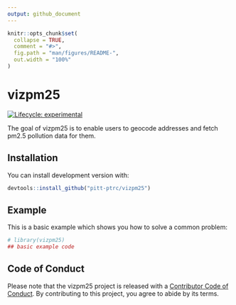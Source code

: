 ```yaml
---
output: github_document
---
```


<!-- README.md is generated from README.Rmd. Please edit that file -->

```r
knitr::opts_chunk$set(
  collapse = TRUE,
  comment = "#>",
  fig.path = "man/figures/README-",
  out.width = "100%"
)
```

# vizpm25

<!-- badges: start -->
[![Lifecycle: experimental](https://img.shields.io/badge/lifecycle-experimental-orange.svg)](https://lifecycle.r-lib.org/articles/stages.html#experimental)
<!-- badges: end -->

The goal of vizpm25 is to enable users to geocode addresses and fetch pm2.5 pollution data for them.

## Installation

You can install development version with:

``` r
devtools::install_github("pitt-ptrc/vizpm25")
```

## Example

This is a basic example which shows you how to solve a common problem:

```r
# library(vizpm25)
## basic example code
```


## Code of Conduct

Please note that the vizpm25 project is released with a [Contributor Code of Conduct](https://contributor-covenant.org/version/2/0/CODE_OF_CONDUCT.html). By contributing to this project, you agree to abide by its terms.
